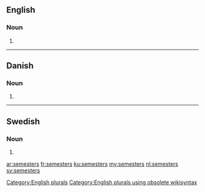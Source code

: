 ==English==

===Noun===
{{head|en}}

# {{plural of|semester}}

[[Category:English plurals]][[Category:English plurals using obsolete wikisyntax]]

----

==Danish==

===Noun===
{{head|da|noun form|g=n}}

# {{form of|genitive singular indefinite|semester|lang=da}}

----

==Swedish==

===Noun===
{{head|sv|noun form}}

# {{sv-noun-form-indef-gen|semester}}

[[ar:semesters]]
[[fr:semesters]]
[[ku:semesters]]
[[my:semesters]]
[[nl:semesters]]
[[sv:semesters]]